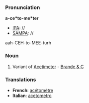 ===Pronunciation===
'''a-ce*to-me*ter'''
*[[IPA]]: //
*[[SAMPA]]: //
aah-CEH-to-MEE-turh
===Noun===
#Variant of [[Acetimeter]] - [[Brande & C]]
===Translations===
*'''French''': [[acétomètre]]
*'''Italian''': [[acetometro]]